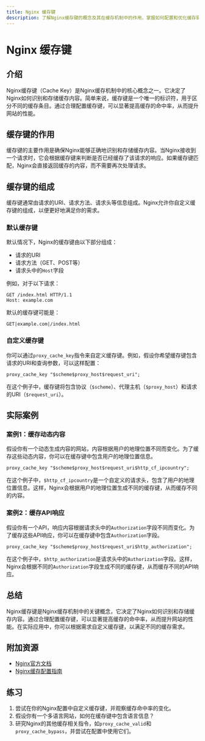 ```yaml
---
title: Nginx 缓存键
description: 了解Nginx缓存键的概念及其在缓存机制中的作用，掌握如何配置和优化缓存键以提高网站性能。
---
```


# Nginx 缓存键

## 介绍

Nginx缓存键（Cache Key）是Nginx缓存机制中的核心概念之一。它决定了Nginx如何识别和存储缓存内容。简单来说，缓存键是一个唯一的标识符，用于区分不同的缓存条目。通过合理配置缓存键，可以显著提高缓存的命中率，从而提升网站的性能。

## 缓存键的作用

缓存键的主要作用是确保Nginx能够正确地识别和存储缓存内容。当Nginx接收到一个请求时，它会根据缓存键来判断是否已经缓存了该请求的响应。如果缓存键匹配，Nginx会直接返回缓存的内容，而不需要再次处理请求。

## 缓存键的组成

缓存键通常由请求的URI、请求方法、请求头等信息组成。Nginx允许你自定义缓存键的组成，以便更好地满足你的需求。

### 默认缓存键

默认情况下，Nginx的缓存键由以下部分组成：

- 请求的URI
- 请求方法（GET、POST等）
- 请求头中的`Host`字段

例如，对于以下请求：

```
GET /index.html HTTP/1.1
Host: example.com
```

默认的缓存键可能是：

```
GET|example.com|/index.html
```

### 自定义缓存键

你可以通过`proxy_cache_key`指令来自定义缓存键。例如，假设你希望缓存键包含请求的URI和查询参数，可以这样配置：

```nginx
proxy_cache_key "$scheme$proxy_host$request_uri";
```

在这个例子中，缓存键将包含协议（`$scheme`）、代理主机（`$proxy_host`）和请求的URI（`$request_uri`）。

## 实际案例

### 案例1：缓存动态内容

假设你有一个动态生成内容的网站，内容根据用户的地理位置不同而变化。为了缓存这些动态内容，你可以在缓存键中包含用户的地理位置信息。

```nginx
proxy_cache_key "$scheme$proxy_host$request_uri$http_cf_ipcountry";
```

在这个例子中，`$http_cf_ipcountry`是一个自定义的请求头，包含了用户的地理位置信息。这样，Nginx会根据用户的地理位置生成不同的缓存键，从而缓存不同的内容。

### 案例2：缓存API响应

假设你有一个API，响应内容根据请求头中的`Authorization`字段不同而变化。为了缓存这些API响应，你可以在缓存键中包含`Authorization`字段。

```nginx
proxy_cache_key "$scheme$proxy_host$request_uri$http_authorization";
```

在这个例子中，`$http_authorization`是请求头中的`Authorization`字段。这样，Nginx会根据不同的`Authorization`字段生成不同的缓存键，从而缓存不同的API响应。

## 总结

Nginx缓存键是Nginx缓存机制中的关键概念，它决定了Nginx如何识别和存储缓存内容。通过合理配置缓存键，可以显著提高缓存的命中率，从而提升网站的性能。在实际应用中，你可以根据需求自定义缓存键，以满足不同的缓存需求。

## 附加资源

- [Nginx官方文档](https://nginx.org/en/docs/)
- [Nginx缓存配置指南](https://www.nginx.com/resources/wiki/start/topics/examples/caching/)

## 练习

1. 尝试在你的Nginx配置中自定义缓存键，并观察缓存命中率的变化。
2. 假设你有一个多语言网站，如何在缓存键中包含语言信息？
3. 研究Nginx的其他缓存相关指令，如`proxy_cache_valid`和`proxy_cache_bypass`，并尝试在配置中使用它们。
